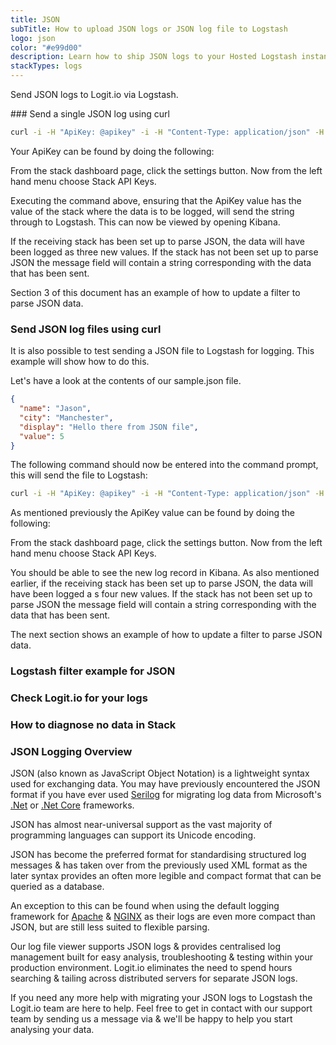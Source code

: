 ```yaml
---
title: JSON
subTitle: How to upload JSON logs or JSON log file to Logstash
logo: json
color: "#e99d00"
description: Learn how to ship JSON logs to your Hosted Logstash instance using our example configurations. Simplify sending logs with Logit.io's source configurations.
stackTypes: logs
---
```


Send JSON logs to Logit.io via Logstash.

<Steps>
  ### Send a single JSON log using curl

  ```cmd copy
  curl -i -H "ApiKey: @apikey" -i -H "Content-Type: application/json" -H "LogType: default" https://@logitApiEndpoint/v2 -d '{"test":"This is a test", "Country":"United Kingdom", "Weather":"Sunny" }'
  ```

  Your ApiKey can be found by doing the following:

  From the stack dashboard page, click the settings button. Now from the left hand menu choose Stack API Keys.

  Executing the command above, ensuring that the ApiKey value has the value of the stack where the data is to 
  be logged, will send the string through to Logstash. This can now be viewed by opening Kibana. 

  If the receiving stack has been set up to parse JSON, the data will have been logged as three new values. 
  If the stack has not been set up to parse JSON the message 
  field will contain a string corresponding with the data that has been sent.

  Section 3 of this document has an example of how to update a filter to parse JSON data.

  ### Send JSON log files using curl

  It is also possible to test sending a JSON file to Logstash for logging. This example will show how to do this. 

  Let's have a look at the contents of our sample.json file.

  ```json copy
  {
    "name": "Jason",
    "city": "Manchester",
    "display": "Hello there from JSON file",
    "value": 5
  }
  ```

  The following command should now be entered into the command prompt, this will send the file to Logstash:

  ```cmd copy
  curl -i -H "ApiKey: @apikey" -i -H "Content-Type: application/json" -H "LogType: json" https://@logitApiEndpoint/v2 -d @sample.json
  ```

  As mentioned previously the ApiKey value can be found by doing the following:

  From the stack dashboard page, click the settings button. Now from the left hand menu choose Stack API Keys.

  You should be able to see the new log record in Kibana. As also mentioned earlier, if the receiving stack has been set up to parse JSON, the data will have been logged a
  s four new values. If the stack has not been set up to parse JSON the message field will contain a string corresponding with the data that has been sent.

  The next section shows an example of how to update a filter to parse JSON data.

  ### Logstash filter example for JSON

  <LogstashFilterExampleJson />

  ### Check Logit.io for your logs

  <LaunchStack utmMedium="logs" utmCampaign="json" source="json" />

  ### How to diagnose no data in Stack

  <DiagnoseNoData />

</Steps>

### JSON Logging Overview

JSON (also known as JavaScript Object Notation) is a lightweight syntax used for exchanging data. 
You may have previously encountered the JSON format if you have ever used 
[Serilog](/integrations/logs/languages-and-libraries/serilog) for migrating log data from 
Microsoft's [.Net](/integrations/logs/languages-and-libraries/dotnet) or 
[.Net Core](/integrations/logs/languages-and-libraries/dotnetcore) frameworks.

JSON has almost near-universal support as the vast majority of programming languages can support its Unicode encoding.

JSON has become the preferred format for standardising structured log messages & 
has taken over from the previously used XML format as the later syntax provides an often more 
legible and compact format that can be queried as a database.

An exception to this can be found when using the default logging framework 
for [Apache](/integrations/logs/applications/apache) & [NGINX](/integrations/logs/applications/nginx) 
as their logs are even more compact than JSON, but are still less suited to flexible parsing.

Our log file viewer supports JSON logs & provides centralised log management built for easy 
analysis, troubleshooting & testing within your production environment. Logit.io eliminates 
the need to spend hours searching & tailing across distributed servers for separate JSON logs.

If you need any more help with migrating your JSON logs to Logstash the Logit.io team 
are here to help. Feel free to get in contact with our support team by 
sending us a message via <IntercomButton text="live chat" /> & we'll be happy to help you start analysing your data.

